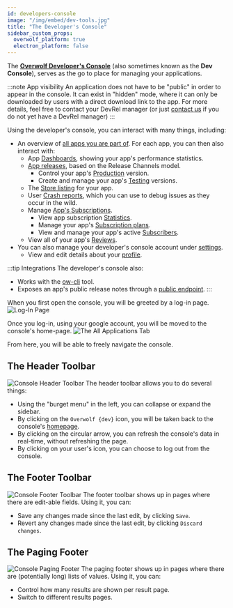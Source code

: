```yaml
---
id: developers-console
image: "/img/embed/dev-tools.jpg"
title: "The Developer's Console"
sidebar_custom_props:
  overwolf_platform: true
  electron_platform: false
---
```


The [**Overwolf Developer's Console**](https://console.overwolf.com) (also sometimes known as the **Dev Console**), serves as the go to place for managing your applications.

:::note App visibility
An application does not have to be "public" in order to appear in the console. It can exist in "hidden" mode, where it can only be
downloaded by users with a direct download link to the app. For more details, feel free to contact your DevRel manager
(or just [contact us](/support/contact-us) if you do not yet have a DevRel manager)
:::

Using the developer's console, you can interact with many things, including:
- An overview of [all apps you are part of](developers-console/all-applications). For each app, you can then also interact with:
    - App [Dashboards](developers-console/all-applications/dashboard), showing your app's performance statistics.
    - [App releases](developers-console/all-applications/release-management), based on the Release Channels model.
        - Control your app's [Production](developers-console/all-applications/release-management/production) version.
        - Create and manage your app's [Testing](developers-console/all-applications/release-management/testing) versions.
    - The [Store listing](developers-console/all-applications/store-listing) for your app.
    - User [Crash reports](developers-console/all-applications/crash-reports), which you can use to debug issues as they occur in the wild.
    - Manage [App's Subscriptions](developers-console/all-applications/subscriptions).
        - View app subscription [Statistics](developers-console/all-applications/subscriptions/statistics).
        - Manage your app's [Subscription plans](developers-console/all-applications/subscriptions/subscription-plans).
        - View and manage your app's active [Subscribers](developers-console/all-applications/subscriptions/subscribers).
    - View all of your app's [Reviews](developers-console/all-applications/user-feedback/reviews).
- You can also manage your developer's console account under [settings](developers-console/settings).
    - View and edit details about your [profile](developers-console/settings/profile).

:::tip Integrations
The developer's console also:
- Works with the [ow-cli](/tools/ow-cli) tool.
- Exposes an app's public release notes through a [public endpoint](developers-console/all-applications/release-management#release-notes-endpoint).
:::

When you first open the console, you will be greeted by a log-in page.
![Log-In Page](/assets/tools/developers-console/index.jpg)

Once you log-in, using your google account, you will be moved to the console's home-page.
![The All Applications Tab](/assets/tools/developers-console/all-applications/index.jpg)

From here, you will be able to freely navigate the console.

## The Header Toolbar

![Console Header Toolbar](/assets/tools/developers-console/header.jpg)
The header toolbar allows you to do several things:
- Using the "burget menu" in the left, you can collapse or expand the sidebar.
- By clicking on the `Overwolf {dev}` icon, you will be taken back to the console's [homepage](developers-console/all-applications).
- By clicking on the circular arrow, you can refresh the console's data in real-time, without refreshing the page.
- By clicking on your user's icon, you can choose to log out from the console.

## The Footer Toolbar

![Console Footer Toolbar](/assets/tools/developers-console/footer.jpg)
The footer toolbar shows up in pages where there are edit-able fields.
Using it, you can:
- Save any changes made since the last edit, by clicking `Save`.
- Revert any changes made since the last edit, by clicking `Discard changes`.

## The Paging Footer

![Console Paging Footer](/assets/tools/developers-console/paging-footer.jpg)
The paging footer shows up in pages where there are (potentially long) lists of values.
Using it, you can:
- Control how many results are shown per result page.
- Switch to different results pages.